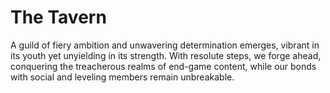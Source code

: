 # The Tavern

A guild of fiery ambition and unwavering determination emerges, vibrant in its youth yet unyielding in its strength. With resolute steps, we forge ahead, conquering the treacherous realms of end-game content, while our bonds with social and leveling members remain unbreakable.
